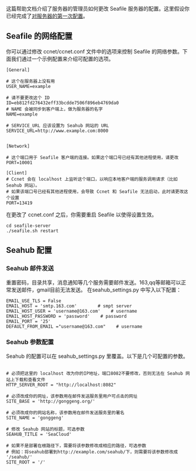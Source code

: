 这篇帮助文档介绍了服务器的管理员如何更改 Seafile 服务器的配置。这里假设你已经完成了[[Seafile-服务器端软件的下载、初始化配置|对服务器的第一次配置]]。

== Seafile 的网络配置 ==

你可以通过修改 ccnet/ccnet.conf 文件中的选项来控制 Seafile 的网络参数。下面我们通过一个示例配置来介绍可配置的选项。

<pre>
[General]

# 这个在服务器上没有用
USER_NAME=example

# 请不要更改这个 ID
ID=eb812fd276432eff33bcdde7506f896eb4769da0
# NAME 会被同步到客户端上，做为服务器的名字
NAME=example

# SERVICE_URL 应该设置为 Seahub 网站的 URL
SERVICE_URL=http://www.example.com:8000


[Network]

# 这个端口用于 Seafile 客户端的连接。如果这个端口号已经有其他进程使用，请更改
PORT=10001

[Client]
# Ccnet 会在 localhost 上监听这个端口，以响应本地客户端的服务调用请求（比如 Seahub 网站）。
# 如果该端口号已经有其他进程使用，会导致 Ccnet 和 Seafile 无法启动，此时请更改这个设置
PORT=13419

</pre>

在更改了 ccnet.conf 之后，你需要重启 Seafile 以使得设置生效。

<pre>
cd seafile-server
./seafile.sh restart
</pre>

== Seahub 配置 ==

=== Seahub 邮件发送 ===

重置密码，目录共享，消息通知等几个服务需要邮件发送。163,qq等邮箱可以正常发送邮件，gmail目前无法发送。
在seahub_settings.py 中写入以下配置： 

<pre>
EMAIL_USE_TLS = False
EMAIL_HOST = 'smtp.163.com'        # smpt server
EMAIL_HOST_USER = 'username@163.com'    # username
EMAIL_HOST_PASSWORD = 'password'    # password
EMAIL_PORT = '25'
DEFAULT_FROM_EMAIL ="username@163.com"    # username
</pre>

=== Seahub 参数配置 ===

Seahub 的配置可以在 seahub_settings.py 里覆盖。以下是几个可配置的参数。

<pre>

# 必须把这里的 localhost 改为你的IP地址，端口8082不要修改，否则无法在 Seahub 网站上下载和查看文件
HTTP_SERVER_ROOT = "http://localhost:8082"

# 必须改成你的网址，该参数用在邮件发送服务里用户可点击的网址
SITE_BASE = 'http://gonggeng.org/'

# 必须改成你的网站名称，该参数用在邮件发送服务里的署名
SITE_NAME = 'gonggeng'

# 修改 Seahub 网站的标题，可选参数
SEAHUB_TITLE = 'SeaCloud'

# 如果不是部署在根路径下，需要将该参数修改成相应的路径，可选参数
# 例如：将seahub部署到http://example.com/seahub/下，则需要将该参数修改成 '/seahub/'
SITE_ROOT = '/'

</pre>
